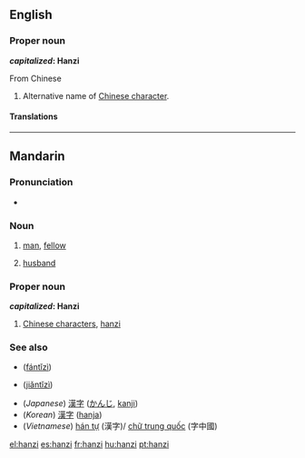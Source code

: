 ==English==

===Proper noun===
{{en-proper noun}}

'''''capitalized'': Hanzi'''

From Chinese {{etyl|zh}} {{zh-tsp|漢字|汉字|hànzì}}

# Alternative name of [[Chinese character]].

====Translations====
{{trans-see|Chinese character}}

----

==Mandarin==
{{attention|zh}} {{attention|cmn}}

===Pronunciation===
* {{IPA|[ xan˥˩tsɨ˥˩ ]|lang=cmn}}

===Noun===
{{cmn-noun|p|pin=hànzi|pint=han4zi5|tra=漢子|sim=汉子}}

# [[man]], [[fellow]]
# {{regional}} [[husband]]

===Proper noun===
{{cmn-proper|p|pin=hànzì|pint=han4zi4|tra=漢字|sim=汉字}}

'''''capitalized'': Hanzi'''

# [[Chinese character|Chinese characters]], [[hanzi#English|hanzi]]

===See also===
* {{zh-ts|繁體字|繁体字}} ([[fántǐzì]])
* {{zh-ts|簡體字|简体字}} ([[jiǎntǐzì]])
* (''Japanese'') [[漢字]] ([[かんじ]], [[kanji]])
* (''Korean'') [[漢字]] ([[hanja]])
* (''Vietnamese'') [[hán tự]] (漢字)/ [[chữ trung quốc]] (字中國)

[[el:hanzi]]
[[es:hanzi]]
[[fr:hanzi]]
[[hu:hanzi]]
[[pt:hanzi]]